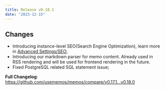 ```yaml
---
title: Release v0.18.1
date: "2023-12-15"
---
```


## Changes

- Introducing instance-level SEO(Search Engine Optimization), learn more in [Advanced Settings/SEO](/docs/advanced-settings/seo);
- Introducing our markdown parser for memo content. Already used in RSS rendering and will be used for frontend rendering in the future.
- Fixed PostgreSQL related SQL statement issue;

**Full Changelog**: https://github.com/usememos/memos/compare/v0.17.1...v0.18.0
